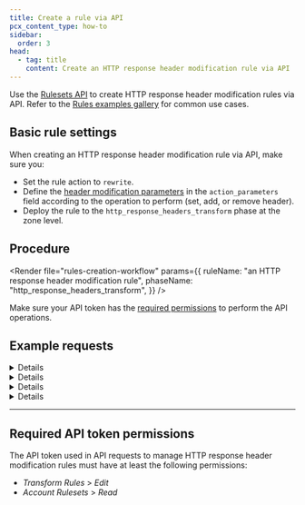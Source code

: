 ```yaml
---
title: Create a rule via API
pcx_content_type: how-to
sidebar:
  order: 3
head:
  - tag: title
    content: Create an HTTP response header modification rule via API
---
```



Use the [Rulesets API](/ruleset-engine/rulesets-api/) to create HTTP response header modification rules via API. Refer to the [Rules examples gallery](/rules/transform/examples/?operation=Response+modification) for common use cases.

## Basic rule settings

When creating an HTTP response header modification rule via API, make sure you:

- Set the rule action to `rewrite`.
- Define the [header modification parameters](/rules/transform/request-header-modification/reference/parameters/) in the `action_parameters` field according to the operation to perform (set, add, or remove header).
- Deploy the rule to the `http_response_headers_transform` phase at the zone level.

## Procedure

<Render
	file="rules-creation-workflow"
	params={{
		ruleName: "an HTTP response header modification rule",
		phaseName: "http_response_headers_transform",
	}}
/>

Make sure your API token has the [required permissions](#required-api-token-permissions) to perform the API operations.

## Example requests

<Details header="Example: Set an HTTP response header to a static value">

The following example configures the rules of an existing phase ruleset (`$RULESET_ID`) to a single HTTP response header modification rule — setting an HTTP response header to a static value — using the [Update a zone ruleset](/api/resources/rulesets/methods/update/) operation. The response will contain the complete definition of the ruleset you updated.

<APIRequest
	path="/zones/{zone_id}/rulesets/{ruleset_id}"
	method="PUT"
	json={{
		rules: [
			{
				expression: '(starts_with(http.request.uri.path, "/en/"))',
				description: "My first HTTP response header modification rule",
				action: "rewrite",
				action_parameters: {
					headers: {
						"X-Source": {
							operation: "set",
							value: "Cloudflare",
						},
					},
				},
			},
		],
	}}
/>

```json output
{
	"result": {
		"id": "<RULESET_ID>",
		"name": "Zone-level Response Headers Transform Ruleset",
		"description": "Zone-level ruleset that will execute Response Header Modification Rules.",
		"kind": "zone",
		"version": "2",
		"rules": [
			{
				"id": "<RULE_ID>",
				"version": "1",
				"action": "rewrite",
				"action_parameters": {
					"headers": {
						"X-Source": {
							"operation": "set",
							"value": "Cloudflare"
						}
					}
				},
				"expression": "(starts_with(http.request.uri.path, \"/en/\"))",
				"description": "My first HTTP response header modification rule",
				"last_updated": "2021-04-14T14:42:04.219025Z",
				"ref": "<RULE_REF>"
			}
		],
		"last_updated": "2021-04-14T14:42:04.219025Z",
		"phase": "http_response_headers_transform"
	},
	"success": true,
	"errors": [],
	"messages": []
}
```

</Details>

<Details header="Example: Set an HTTP response header to a dynamic value">

The following example configures the rules of an existing phase ruleset (`$RULESET_ID`) to a single HTTP response header modification rule — setting an HTTP response header to a dynamic value — using the [Update a zone ruleset](/api/resources/rulesets/methods/update/) operation. The response will contain the complete definition of the ruleset you updated.

<APIRequest
	path="/zones/{zone_id}/rulesets/{ruleset_id}"
	method="PUT"
	json={{
		rules: [
			{
				expression: '(starts_with(http.request.uri.path, "/en/"))',
				description: "My first HTTP response header modification rule",
				action: "rewrite",
				action_parameters: {
					headers: {
						"X-Bot-Score": {
							operation: "set",
							expression: "to_string(cf.bot_management.score)",
						},
					},
				},
			},
		],
	}}
/>

```json output
{
	"result": {
		"id": "<RULESET_ID>",
		"name": "Zone-level Response Headers Transform Ruleset",
		"description": "Zone-level ruleset that will execute Response Header Modification Rules.",
		"kind": "zone",
		"version": "2",
		"rules": [
			{
				"id": "<RULE_ID>",
				"version": "1",
				"action": "rewrite",
				"action_parameters": {
					"headers": {
						"X-Bot-Score": {
							"operation": "set",
							"expression": "to_string(cf.bot_management.score)"
						}
					}
				},
				"expression": "(starts_with(http.request.uri.path, \"/en/\"))",
				"description": "My first HTTP response header modification rule",
				"last_updated": "2021-04-14T14:42:04.219025Z",
				"ref": "<RULE_REF>"
			}
		],
		"last_updated": "2021-04-14T14:42:04.219025Z",
		"phase": "http_response_headers_transform"
	},
	"success": true,
	"errors": [],
	"messages": []
}
```

</Details>

<Details header="Example: Add a `set-cookie` HTTP response header with a static value">

The following example configures the rules of an existing phase ruleset (`$RULESET_ID`) to a single HTTP response header modification rule — adding a `set-cookie` HTTP response header with a static value — using the [Update a zone ruleset](/api/resources/rulesets/methods/update/) operation. By configuring the rule with the `add` operation you will keep any existing `set-cookie` headers that may already exist in the response. The response will contain the complete definition of the ruleset you updated.

<APIRequest
	path="/zones/{zone_id}/rulesets/{ruleset_id}"
	method="PUT"
	json={{
		rules: [
			{
				expression: '(starts_with(http.request.uri.path, "/en/"))',
				description: "My first HTTP response header modification rule",
				action: "rewrite",
				action_parameters: {
					headers: {
						"set-cookie": {
							operation: "add",
							value: "mycookie=custom_value",
						},
					},
				},
			},
		],
	}}
/>

```json output
{
	"result": {
		"id": "<RULESET_ID>",
		"name": "Zone-level Response Headers Transform Ruleset",
		"description": "Zone-level ruleset that will execute Response Header Modification Rules.",
		"kind": "zone",
		"version": "2",
		"rules": [
			{
				"id": "<RULE_ID>",
				"version": "1",
				"action": "rewrite",
				"action_parameters": {
					"headers": {
						"set-cookie": {
							"operation": "add",
							"value": "mycookie=custom_value"
						}
					}
				},
				"expression": "(starts_with(http.request.uri.path, \"/en/\"))",
				"description": "My first HTTP response header modification rule",
				"last_updated": "2021-04-14T14:42:04.219025Z",
				"ref": "<RULE_REF>"
			}
		],
		"last_updated": "2021-04-14T14:42:04.219025Z",
		"phase": "http_response_headers_transform"
	},
	"success": true,
	"errors": [],
	"messages": []
}
```

</Details>

<Details header="Example: Remove an HTTP response header">

The following example sets the rules of an existing phase ruleset (`$RULESET_ID`) to a single HTTP response header modification rule — removing an HTTP response header — using the [Update a zone ruleset](/api/resources/rulesets/methods/update/) operation. The response will contain the complete definition of the ruleset you updated.

<APIRequest
	path="/zones/{zone_id}/rulesets/{ruleset_id}"
	method="PUT"
	json={{
		rules: [
			{
				expression: '(starts_with(http.request.uri.path, "/en/"))',
				description: "My first HTTP response header modification rule",
				action: "rewrite",
				action_parameters: {
					headers: {
						"cf-connecting-ip": {
							operation: "remove",
						},
					},
				},
			},
		],
	}}
/>

```json output
{
	"result": {
		"id": "<RULESET_ID>",
		"name": "Zone-level Response Headers Transform Ruleset",
		"description": "Zone-level ruleset that will execute Response Header Modification Rules.",
		"kind": "zone",
		"version": "2",
		"rules": [
			{
				"id": "<RULE_ID>",
				"version": "1",
				"action": "rewrite",
				"action_parameters": {
					"headers": {
						"cf-connecting-ip": {
							"operation": "remove"
						}
					}
				},
				"expression": "(starts_with(http.request.uri.path, \"/en/\"))",
				"description": "My first HTTP response header modification rule",
				"last_updated": "2021-04-14T14:42:04.219025Z",
				"ref": "<RULE_REF>"
			}
		],
		"last_updated": "2021-04-14T14:42:04.219025Z",
		"phase": "http_response_headers_transform"
	},
	"success": true,
	"errors": [],
	"messages": []
}
```

</Details>

---

## Required API token permissions

The API token used in API requests to manage HTTP response header modification rules must have at least the following permissions:

- _Transform Rules_ > _Edit_
- _Account Rulesets_ > _Read_
